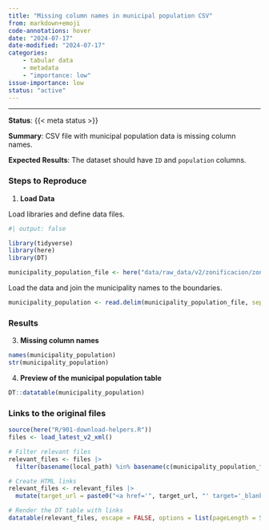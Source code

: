 ```yaml
---
title: "Missing column names in municipal population CSV"
from: markdown+emoji
code-annotations: hover
date: "2024-07-17"
date-modified: "2024-07-17"
categories:
    - tabular data
    - metadata
    - "importance: low"
issue-importance: low
status: "active"
---
```


---

**Status**: {{< meta status >}}

**Summary**: CSV file with municipal population data is missing column names.

**Expected Results**: The dataset should have `ID` and `population` columns.

### Steps to Reproduce

1. **Load Data**

Load libraries and define data files.

```r
#| output: false

library(tidyverse)
library(here)
library(DT)

municipality_population_file <- here("data/raw_data/v2/zonificacion/zonificacion_municipios/poblacion_municipios.csv")
```

Load the data and join the municipality names to the boundaries.


```r
municipality_population <- read.delim(municipality_population_file, sep = "|")
```


### Results

3. **Missing column names**

```r
names(municipality_population)
str(municipality_population)
```

4. **Preview of the municipal population table**

```r
DT::datatable(municipality_population)
```



### Links to the original files

```r
source(here("R/901-download-helpers.R"))
files <- load_latest_v2_xml()

# Filter relevant files
relevant_files <- files |> 
  filter(basename(local_path) %in% basename(c(municipality_population_file)) )

# Create HTML links
relevant_files <- relevant_files |> 
  mutate(target_url = paste0("<a href='", target_url, "' target='_blank'>", target_url, "</a>"))

# Render the DT table with links
datatable(relevant_files, escape = FALSE, options = list(pageLength = 5))
```


